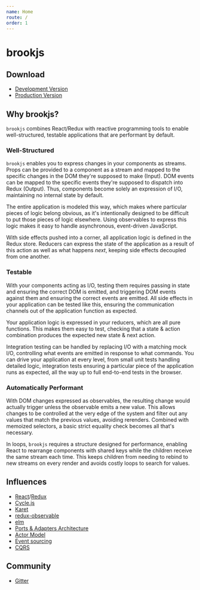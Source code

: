 ```yaml
---
name: Home
route: /
order: 1
---
```


# brookjs

## Download

* [Development Version][dev]
* [Production Version][prod]

## Why brookjs?

`brookjs` combines React/Redux with reactive programming tools to enable well-structured, testable applications that are performant by default.

### Well-Structured

`brookjs` enables you to express changes in your components as streams. Props can be provided to a component as a stream and mapped to the specific changes in the DOM they're supposed to make (Input). DOM events can be mapped to the specific events they're supposed to dispatch into Redux (Output). Thus, components become solely an expression of I/O, maintaining no internal state by default.

The entire application is modeled this way, which makes where particular pieces of logic belong obvious, as it's intentionally designed to be difficult to put those pieces of logic elsewhere. Using observables to express this logic makes it easy to handle asynchronous, event-driven JavaScript.

With side effects pushed into a corner, all application logic is defined in the Redux store. Reducers can express the state of the application as a result of this action as well as what happens _next_, keeping side effects decoupled from one another.

### Testable

With your components acting as I/O, testing them requires passing in state and ensuring the correct DOM is emitted, and triggering DOM events against them and ensuring the correct events are emitted. All side effects in your application can be tested like this, ensuring the communication channels out of the application function as expected.

Your application logic is expressed in your reducers, which are all pure functions. This makes them easy to test, checking that a state & action combination produces the expected new state & next action.

Integration testing can be handled by replacing I/O with a matching mock I/O, controlling what events are emitted in response to what commands. You can drive your application at every level, from small unit tests handling detailed logic, integration tests ensuring a particular piece of the application runs as expected, all the way up to full end-to-end tests in the browser.

### Automatically Performant

With DOM changes expressed as observables, the resulting change would actually trigger unless the observable emits a new value. This allows changes to be controlled at the very edge of the system and filter out any values that match the previous values, avoiding rerenders. Combined with memoized selectors, a basic strict equality check becomes all that's necessary.

In loops, `brookjs` requires a structure designed for performance, enabling React to rearrange components with shared keys while the children receive the same stream each time. This keeps children from needing to rebind to new streams on every render and avoids costly loops to search for values.

## Influences

- [React][react]/[Redux][redux]
- [Cycle.js][cyclejs]
- [Karet][karet]
- [redux-observable][r-obs]
- [elm][elm]
- [Ports & Adapters Architecture][paa]
- [Actor Model][actor]
- [Event sourcing][event-srcing]
- [CQRS][cqrs]

## Community

- [Gitter][gitter]

[dev]: dist/brook.js
[prod]: dist/brook.min.js
[react]: https://reactjs.org/
[redux]: https://redux.js.org/
[cyclejs]: https://cycle.js.org/
[karet]: https://github.com/calmm-js/karet/
[r-obs]: https://redux-observable.js.org/
[elm]: http://elm-lang.org/
[paa]: http://alistair.cockburn.us/Hexagonal+architecture
[actor]: http://berb.github.io/diploma-thesis/original/054_actors.html
[event-srcing]: https://martinfowler.com/eaaDev/EventSourcing.html
[cqrs]: https://martinfowler.com/bliki/CQRS.html
[gitter]: https://gitter.im/brookjs/Lobby
